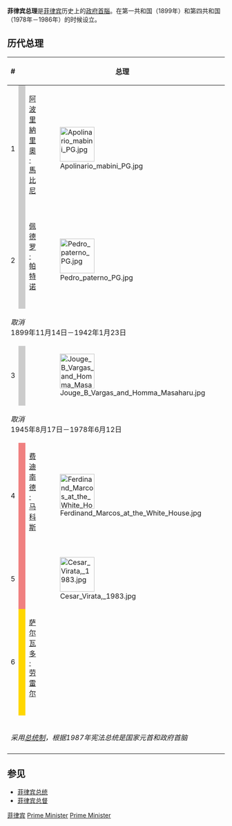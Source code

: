 '''菲律宾总理'''是[[菲律宾|菲律宾]]历史上的[[政府首腦|政府首腦]]。在第一共和国（1899年）和第四共和国（1978年－1986年）的时候设立。{{fact|現在菲律宾討论实行[[议会内閣制|议会内閣制]]，将来有可能恢复总理。}}

==历代总理==
{{colbegin|2}}
{{legend|#F08080|{{tsl|en|Kilusang Bagong Lipunan||KBL}}|border=1px solid #AAAAAA}}
{{legend|#ffd700|{{tsl|en|United Nationalist Democratic Organization||UNIDO}}|border=1px solid #AAAAAA}}
{{colend}}
{| class="wikitable" style="text-align:center"
|-
! #
!colspan=3| 总理<br>{{small|(生卒)}}
! 政党
! 就任
! 离任
! 总统
! 时期
|-
|rowspan=2| 1
| rowspan=3 style="background:#cccccc"|
|rowspan=2| [[阿波里納里奧·馬比尼|阿波里納里奧·馬比尼]]<br>{{small|(1864－1903)}}<br />
|rowspan=2|[[File:Apolinario_mabini_PG.jpg|80px]]
|rowspan=3| 无
| 1899年1月2日
| 1899年1月23日
|rowspan=3| [[埃米利奧·阿奎納多|埃米利奧·阿奎納多]]
| [[菲律宾革命|革命政府]]
|-
| 1899年1月23日
| 1899年5月7日
|rowspan=2| [[菲律宾第一共和国|第一共和国]]
|-
| 2
| [[佩德罗·帕特诺|佩德罗·帕特诺]]<br>{{small|(1857－1911)}}<br />
| [[File:Pedro_paterno_PG.jpg|80px]]
| 1899年5月8日
| 1899年11月13日
|-
|colspan=9|''取消''<br>1899年11月14日－1942年1月23日
|-
|3
| style="background:#cccccc"|
| {{le|霍埃·瓦加斯|Jorge B. Vargas}}<br>{{small|(1890－1980)}}<br />
|[[File:Jouge_B_Vargas_and_Homma_Masaharu.jpg|80px]]
| 无
| 1942年1月23日
| 1945年8月17日
| [[何塞·帕西亚诺·劳威尔|何塞·帕西亚诺·劳威尔]]
| [[菲律宾第二共和国|第二共和国]]
|-
|colspan=9|''取消''<br>1945年8月17日－1978年6月12日
|-
| 4
|rowspan=2 style="background:#F08080"|
| [[费迪南德·马科斯|费迪南德·马科斯]]<br>{{small|(1917－1989)}}<br />
| [[File:Ferdinand_Marcos_at_the_White_House.jpg|80px]]
|rowspan=2| {{tsl|en|Kilusang Bagong Lipunan||KBL}}
| 1978年6月12日
| 1981年6月30日
| rowspan=2| [[费迪南德·马科斯|费迪南德·马科斯]]
| {{tsl|en|History of the Philippines (1965-1986)||第三共和国}}
|-
|  5
| {{link-en|塞萨尔·维拉塔|Cesar Virata}}<br>{{small|(1930－)}}<br />
| [[File:Cesar_Virata,_1983.jpg|80px]]
| 1981年7月28日
| 1986年2月25日
| rowspan=2|{{tsl|en|History of the Philippines (1965-1986)||第四共和国}}
|-
| 6
| style="background:gold;"|
| [[萨尔瓦多·劳雷尔|萨尔瓦多·劳雷尔]]<br>{{small|(1928－2004)}}<br />
| 
| {{tsl|en|United Nationalist Democratic Organization||UNIDO}}
| 1986年2月25日
| 1986年3月25日
| [[柯拉蓉·艾奎諾|柯拉蓉·艾奎諾]]
|-
| colspan=9| {{small|不存在}}<br>''采用[[总统制|总统制]]，根据1987年宪法总统是国家元首和政府首脑''
|-
|}

==参见==
*[[菲律宾总统|菲律宾总统]]
*[[菲律宾总督|菲律宾总督]]

{{亚洲政府首脑}}

[[Category:各国总理|菲律宾]]
[[Category:菲律宾历史|Prime Minister]]
[[Category:菲律賓政治人物|Prime Minister]]